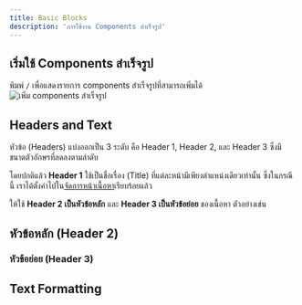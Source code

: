 ```yaml
---
title: Basic Blocks
description: 'การใช้งาน Components สำเร็จรูป'
---
```


## เริ่มใช้ Components สำเร็จรูป

พิมพ์ `/` เพื่อแสดงรายการ components สำเร็จรูปที่สามารถเพิ่มได้ ![เพิ่ม components สำเร็จรูป](/images/it/guide/intro/3-compmenu.webp)

## Headers and Text

หัวข้อ (Headers) แบ่งออกเป็น 3 ระดับ คือ Header 1, Header 2, และ Header 3 ซึ่งมีขนาดตัวอักษรที่ลดลงตามลำดับ

โดยปกติแล้ว **Header 1** ใช้เป็นชื่อเรื่อง (Title) ที่แต่ละหน้ามีเพียงตำแหน่งเดียวเท่านั้น ซึ่งในกรณีนี้ เราได้ตั้งค่าไปใน[จัดการหน้าเนื้อหา](/it/guide/edit/pages)เรียบร้อยแล้ว

ให้ใช้ **Header 2 เป็นหัวข้อหลัก** และ **Header 3 เป็นหัวข้อย่อย** ของเนื้อหา ตัวอย่างเช่น

## หัวข้อหลัก (Header 2)

### หัวข้อย่อย (Header 3)

## Text Formatting
